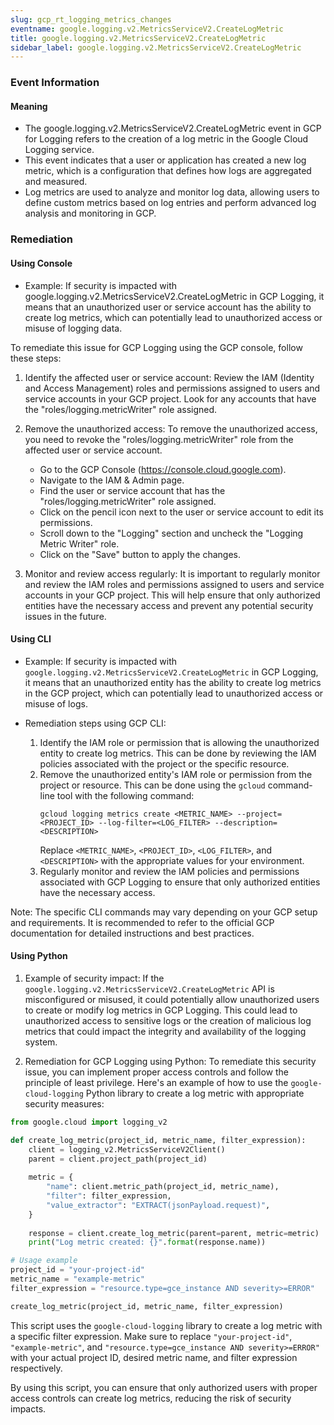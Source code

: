```yaml
--- 
slug: gcp_rt_logging_metrics_changes
eventname: google.logging.v2.MetricsServiceV2.CreateLogMetric
title: google.logging.v2.MetricsServiceV2.CreateLogMetric
sidebar_label: google.logging.v2.MetricsServiceV2.CreateLogMetric
---
```

                       
### Event Information

#### Meaning

- The google.logging.v2.MetricsServiceV2.CreateLogMetric event in GCP for Logging refers to the creation of a log metric in the Google Cloud Logging service.
- This event indicates that a user or application has created a new log metric, which is a configuration that defines how logs are aggregated and measured.
- Log metrics are used to analyze and monitor log data, allowing users to define custom metrics based on log entries and perform advanced log analysis and monitoring in GCP.

### Remediation

#### Using Console

- Example: If security is impacted with google.logging.v2.MetricsServiceV2.CreateLogMetric in GCP Logging, it means that an unauthorized user or service account has the ability to create log metrics, which can potentially lead to unauthorized access or misuse of logging data.

To remediate this issue for GCP Logging using the GCP console, follow these steps:

1. Identify the affected user or service account: Review the IAM (Identity and Access Management) roles and permissions assigned to users and service accounts in your GCP project. Look for any accounts that have the "roles/logging.metricWriter" role assigned.

2. Remove the unauthorized access: To remove the unauthorized access, you need to revoke the "roles/logging.metricWriter" role from the affected user or service account. 

   - Go to the GCP Console (https://console.cloud.google.com).
   - Navigate to the IAM & Admin page.
   - Find the user or service account that has the "roles/logging.metricWriter" role assigned.
   - Click on the pencil icon next to the user or service account to edit its permissions.
   - Scroll down to the "Logging" section and uncheck the "Logging Metric Writer" role.
   - Click on the "Save" button to apply the changes.

3. Monitor and review access regularly: It is important to regularly monitor and review the IAM roles and permissions assigned to users and service accounts in your GCP project. This will help ensure that only authorized entities have the necessary access and prevent any potential security issues in the future.

#### Using CLI

- Example: If security is impacted with `google.logging.v2.MetricsServiceV2.CreateLogMetric` in GCP Logging, it means that an unauthorized entity has the ability to create log metrics in the GCP project, which can potentially lead to unauthorized access or misuse of logs.

- Remediation steps using GCP CLI:
  1. Identify the IAM role or permission that is allowing the unauthorized entity to create log metrics. This can be done by reviewing the IAM policies associated with the project or the specific resource.
  2. Remove the unauthorized entity's IAM role or permission from the project or resource. This can be done using the `gcloud` command-line tool with the following command:
     ```
     gcloud logging metrics create <METRIC_NAME> --project=<PROJECT_ID> --log-filter=<LOG_FILTER> --description=<DESCRIPTION>
     ```
     Replace `<METRIC_NAME>`, `<PROJECT_ID>`, `<LOG_FILTER>`, and `<DESCRIPTION>` with the appropriate values for your environment.
  3. Regularly monitor and review the IAM policies and permissions associated with GCP Logging to ensure that only authorized entities have the necessary access.

Note: The specific CLI commands may vary depending on your GCP setup and requirements. It is recommended to refer to the official GCP documentation for detailed instructions and best practices.

#### Using Python

1. Example of security impact: If the `google.logging.v2.MetricsServiceV2.CreateLogMetric` API is misconfigured or misused, it could potentially allow unauthorized users to create or modify log metrics in GCP Logging. This could lead to unauthorized access to sensitive logs or the creation of malicious log metrics that could impact the integrity and availability of the logging system.

2. Remediation for GCP Logging using Python:
To remediate this security issue, you can implement proper access controls and follow the principle of least privilege. Here's an example of how to use the `google-cloud-logging` Python library to create a log metric with appropriate security measures:

```python
from google.cloud import logging_v2

def create_log_metric(project_id, metric_name, filter_expression):
    client = logging_v2.MetricsServiceV2Client()
    parent = client.project_path(project_id)
    
    metric = {
        "name": client.metric_path(project_id, metric_name),
        "filter": filter_expression,
        "value_extractor": "EXTRACT(jsonPayload.request)",
    }
    
    response = client.create_log_metric(parent=parent, metric=metric)
    print("Log metric created: {}".format(response.name))

# Usage example
project_id = "your-project-id"
metric_name = "example-metric"
filter_expression = "resource.type=gce_instance AND severity>=ERROR"

create_log_metric(project_id, metric_name, filter_expression)
```

This script uses the `google-cloud-logging` library to create a log metric with a specific filter expression. Make sure to replace `"your-project-id"`, `"example-metric"`, and `"resource.type=gce_instance AND severity>=ERROR"` with your actual project ID, desired metric name, and filter expression respectively.

By using this script, you can ensure that only authorized users with proper access controls can create log metrics, reducing the risk of security impacts.


 
